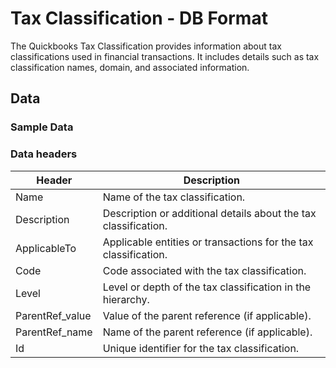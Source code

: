 #  Tax Classification - DB Format

The Quickbooks Tax Classification provides information about tax classifications used in financial transactions. It includes details such as tax classification names, domain, and associated information.

<AddJob
  template="gsheet_quickbooks_db_tax_classification"
/>


## Data

### Sample Data

<Gsheet
  src="https://docs.google.com/spreadsheets/d/1KWa16ZCTRUdIF7LXFQzgCaBXEze4fpGWaV77tc8Q_Y8/edit#gid=17575659"
/>


### Data headers

| Header | Description |
|---------------------|---------------------------------------------------|
| Name                | Name of the tax classification.                   |
| Description         | Description or additional details about the tax classification.|
| ApplicableTo        | Applicable entities or transactions for the tax classification.|
| Code                | Code associated with the tax classification.    |
| Level               | Level or depth of the tax classification in the hierarchy.|
| ParentRef_value     | Value of the parent reference (if applicable).   |
| ParentRef_name      | Name of the parent reference (if applicable).    |
| Id                  | Unique identifier for the tax classification.    |




<!---
## Others

### Similar jobs

Similar sort of data can be achieved by using get accounting transaction job and filtering it by invoice type. 

### Reports that use this job

Here are some of the report templates that use this job: 
-->
